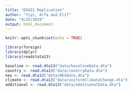```yaml
---
title: "DS421 Replication"
author: "Yiyi, Arfa and Elif"
date: "9/25/2019"
output: html_document
---
```


```r
knitr::opts_chunk$set(echo = TRUE)
```
```r
library(foreign)
library(dplyr)
library(readstata13)
```
```r
baseline <- read.dta13("data/baselineData.dta")
country <- read.dta13("data/countryData.dta")
nex <- read.dta13("data/NEXdata.dta")
climate <- read.dta13("data/uniformClimateChange.dta")
additional <- read.dta13("data/additionalData.dta")
```


